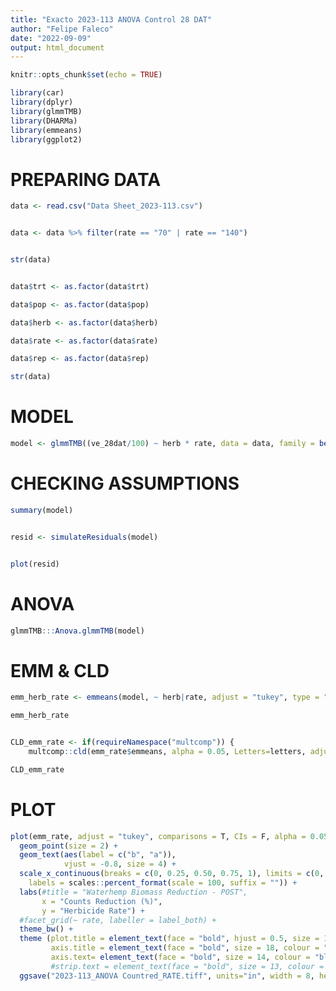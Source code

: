 ```yaml
---
title: "Exacto 2023-113 ANOVA Control 28 DAT"
author: "Felipe Faleco"
date: "2022-09-09"
output: html_document
---
```


```r

knitr::opts_chunk$set(echo = TRUE)

library(car)
library(dplyr)
library(glmmTMB)
library(DHARMa)
library(emmeans)
library(ggplot2)


```


# PREPARING DATA

```r

data <- read.csv("Data Sheet_2023-113.csv")


data <- data %>% filter(rate == "70" | rate == "140")


str(data)


data$trt <- as.factor(data$trt)

data$pop <- as.factor(data$pop)

data$herb <- as.factor(data$herb)

data$rate <- as.factor(data$rate)

data$rep <- as.factor(data$rep)

str(data)

```


# MODEL

```r

model <- glmmTMB((ve_28dat/100) ~ herb * rate, data = data, family = beta_family())

```



# CHECKING ASSUMPTIONS

```r

summary(model)


resid <- simulateResiduals(model)


plot(resid)

```



# ANOVA

```r

glmmTMB:::Anova.glmmTMB(model)

```



# EMM & CLD

```r

emm_herb_rate <- emmeans(model, ~ herb|rate, adjust = "tukey", type = "response", contr = "pairwise")

emm_herb_rate


CLD_emm_rate <- if(requireNamespace("multcomp")) {
    multcomp::cld(emm_rate$emmeans, alpha = 0.05, Letters=letters, adjust="tukey", reversed = TRUE)}

CLD_emm_rate


```



# PLOT

```r


plot(emm_rate, adjust = "tukey", comparisons = T, CIs = F, alpha = 0.05,  horizontal = T) + 
  geom_point(size = 2) +
  geom_text(aes(label = c("b", "a")),
            vjust = -0.8, size = 4) +
  scale_x_continuous(breaks = c(0, 0.25, 0.50, 0.75, 1), limits = c(0, 1),
    labels = scales::percent_format(scale = 100, suffix = "")) +
  labs(#title = "Waterhemp Biomass Reduction - POST", 
       x = "Counts Reduction (%)", 
       y = "Herbicide Rate") +
  #facet_grid(~ rate, labeller = label_both) +
  theme_bw() + 
  theme (plot.title = element_text(face = "bold", hjust = 0.5, size = 18, colour = "darkgreen"), 
         axis.title = element_text(face = "bold", size = 18, colour = "darkgreen"), 
         axis.text= element_text(face = "bold", size = 14, colour = "black")) +
         #strip.text = element_text(face = "bold", size = 13, colour = "black")) +
  ggsave("2023-113_ANOVA Countred_RATE.tiff", units="in", width = 8, height = 6, dpi = 600, compression = "lzw")


```





